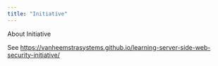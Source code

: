 ```yaml
---
title: "Initiative"
---
```


About Initiative

See <https://vanheemstrasystems.github.io/learning-server-side-web-security-initiative/>
